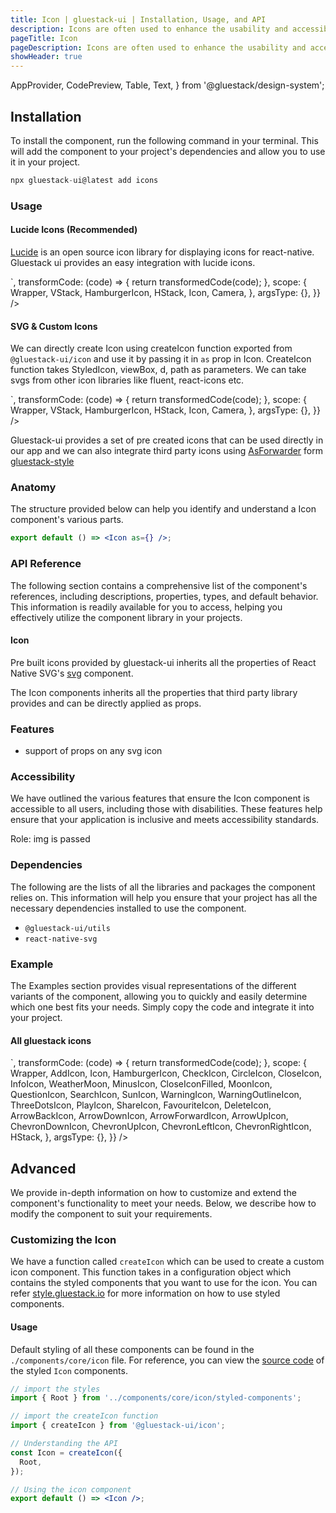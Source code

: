 ```yaml
---
title: Icon | gluestack-ui | Installation, Usage, and API
description: Icons are often used to enhance the usability and accessibility of digital products by providing users with clear and intuitive visual cues. It serves as an intuitive and easily recognizable way to communicate with users.
pageTitle: Icon
pageDescription: Icons are often used to enhance the usability and accessibility of digital products by providing users with clear and intuitive visual cues. It serves as an intuitive and easily recognizable way to communicate with users.
showHeader: true
---
```



<Meta title="components/Media And Icons/Icon" />


  AppProvider,
  CodePreview,
  Table,
  Text,
} from '@gluestack/design-system';


## Installation

To install the component, run the following command in your terminal. This will add the component to your project's dependencies and allow you to use it in your project.

```jsx
npx gluestack-ui@latest add icons
```

### Usage

#### Lucide Icons (Recommended)

[Lucide]("https://lucide.dev/docs/lucide-react-native") is an open source icon library for displaying icons for react-native. Gluestack ui provides an easy integration with lucide icons.

<AppProvider>
  <CodePreview
    showComponentRenderer={true}
    showArgsController={false}
    metaData={{
      code: `
      <VStack space="md" alignItems='center'>
        <Icon as={Camera} color="$orange500"/>
        <Icon as={Camera} color="$primary500" />
        <Icon as={Camera} size="xl" color="$green500"/>
        <Icon as={Camera} sx={{ h: 40, w: 40, color: 'red' }} />
    </VStack>
`,
      transformCode: (code) => {
        return transformedCode(code);
      },
      scope: {
        Wrapper,
        VStack,
        HamburgerIcon,
        HStack,
        Icon,
        Camera,
      },
      argsType: {},
    }}
  />
</AppProvider>

#### SVG & Custom Icons

We can directly create Icon using createIcon function exported from `@gluestack-ui/icon` and use it by passing it in `as` prop in Icon.
CreateIcon function takes StyledIcon, viewBox, d, path as parameters. We can take svgs from other icon libraries like fluent, react-icons etc.

<AppProvider>
  <CodePreview
    showComponentRenderer={true}
    showArgsController={false}
    metaData={{
      code: `
      <VStack space="md" alignItems='center'>
        <Icon as={HamburgerIcon}  color="$green500" />
        <Icon as={HamburgerIcon} color="$primary500" />
        <Icon as={HamburgerIcon} size="xl" />
        <Icon
          as={HamburgerIcon}
          sx={{ h: 40, w: 40, color: 'red' }}
        />
</VStack>
`,
      transformCode: (code) => {
        return transformedCode(code);
      },
      scope: {
        Wrapper,
        VStack,
        HamburgerIcon,
        HStack,
        Icon,
        Camera,
      },
      argsType: {},
    }}
  />
</AppProvider>

Gluestack-ui provides a set of pre created icons that can be used directly in our app and we can also integrate third party icons using [AsForwarder]("https://style.gluestack.io/docs/api/as-forwarder") form [gluestack-style]("https://style.gluestack.io/")

### Anatomy

The structure provided below can help you identify and understand a Icon component's various parts.

```jsx
export default () => <Icon as={} />;
```

### API Reference

The following section contains a comprehensive list of the component's references, including descriptions, properties, types, and default behavior. This information is readily available for you to access, helping you effectively utilize the component library in your projects.

#### Icon

Pre built icons provided by gluestack-ui inherits all the properties of React Native SVG's [svg](https://github.com/software-mansion/react-native-svg/tree/main/Example) component.

The Icon components inherits all the properties that third party library provides and can be directly applied as props.

### Features

- support of props on any svg icon

### Accessibility

We have outlined the various features that ensure the Icon component is accessible to all users, including those with disabilities. These features help ensure that your application is inclusive and meets accessibility standards.

Role: img is passed

### Dependencies

The following are the lists of all the libraries and packages the component relies on. This information will help you ensure that your project has all the necessary dependencies installed to use the component.

- `@gluestack-ui/utils`
- `react-native-svg`

### Example

The Examples section provides visual representations of the different variants of the component, allowing you to quickly and easily determine which one best fits your needs. Simply copy the code and integrate it into your project.

#### All gluestack icons

<AppProvider>
  <CodePreview
    showComponentRenderer={true}
    showArgsController={false}
    metaData={{
      code: `
<HStack w="70%" flexWrap= 'wrap'>
  <Icon as={AddIcon} m="$2" w="$4" h="$4" />
  <Icon as={HamburgerIcon} m="$2" w="$4" h="$4" />
  <Icon as={ArrowBackIcon} m="$2" w="$4" h="$4" />
  <Icon as={ArrowDownIcon} m="$2" w="$4" h="$4" />
  <Icon as={ArrowForwardIcon} m="$2" w="$4" h="$4" />
  <Icon as={ArrowUpIcon} m="$2" w="$4" h="$4" />
  <Icon as={ChevronDownIcon} m="$2" w="$4" h="$4" />
  <Icon as={ChevronUpIcon} m="$2" w="$4" h="$4" />
  <Icon as={ChevronLeftIcon} m="$2" w="$4" h="$4" />
  <Icon as={ChevronRightIcon} m="$2" w="$4" h="$4" />
  <Icon as={CheckIcon} m="$2" w="$4" h="$4" />
  <Icon as={CircleIcon} m="$2" w="$4" h="$4" />
  <Icon as={CloseIcon} m="$2" w="$4" h="$4" />
  <Icon as={InfoIcon} m="$2" w="$4" h="$4" />
  <Icon as={WeatherMoon}m="$2" w="$4" h="$4" />
  <Icon as={MinusIcon} m="$2" w="$4" h="$4" />
  <Icon as={MoonIcon} m="$2" w="$4" h="$4" />
  <Icon as={QuestionIcon} m="$2" w="$4" h="$4" />
  <Icon as={SearchIcon} m="$2" w="$4" h="$4" />
  <Icon as={SunIcon} m="$2" w="$4" h="$4" />
  <Icon as={WarningIcon} m="$2" w="$4" h="$4" />
  <Icon as={WarningOutlineIcon} m="$2" w="$4" h="$4" />
  <Icon as={ThreeDotsIcon} m="$2" w="$4" h="$4" />
  <Icon as={PlayIcon} m="$2" w="$4" h="$4" />
  <Icon as={ShareIcon} m="$2" w="$4" h="$4" />
  <Icon as={FavouriteIcon} m="$2" w="$4" h="$4" />
  <Icon as={DeleteIcon}m="$2" w="$4" h="$4" />
  <Icon as={CloseIconFilled} m="$2" w="$4" h="$4" />
</HStack>
`,
      transformCode: (code) => {
        return transformedCode(code);
      },
      scope: {
        Wrapper,
        AddIcon,
        Icon,
        HamburgerIcon,
        CheckIcon,
        CircleIcon,
        CloseIcon,
        InfoIcon,
        WeatherMoon,
        MinusIcon,
        CloseIconFilled,
        MoonIcon,
        QuestionIcon,
        SearchIcon,
        SunIcon,
        WarningIcon,
        WarningOutlineIcon,
        ThreeDotsIcon,
        PlayIcon,
        ShareIcon,
        FavouriteIcon,
        DeleteIcon,
        ArrowBackIcon,
        ArrowDownIcon,
        ArrowForwardIcon,
        ArrowUpIcon,
        ChevronDownIcon,
        ChevronUpIcon,
        ChevronLeftIcon,
        ChevronRightIcon,
        HStack,
      },
      argsType: {},
    }}
  />
</AppProvider>

## Advanced

We provide in-depth information on how to customize and extend the component's functionality to meet your needs. Below, we describe how to modify the component to suit your requirements.

### Customizing the Icon

We have a function called `createIcon` which can be used to create a custom icon component. This function takes in a configuration object which contains the styled components that you want to use for the icon. You can refer [style.gluestack.io](https://style.gluestack.io/) for more information on how to use styled components.

#### Usage

Default styling of all these components can be found in the `./components/core/icon` file. For reference, you can view the [source code](https://github.com/gluestack/gluestack-ui/blob/development/example/storybook/src/components/Icon/index.tsx) of the styled `Icon` components.

```jsx
// import the styles
import { Root } from '../components/core/icon/styled-components';

// import the createIcon function
import { createIcon } from '@gluestack-ui/icon';

// Understanding the API
const Icon = createIcon({
  Root,
});

// Using the icon component
export default () => <Icon />;
```
